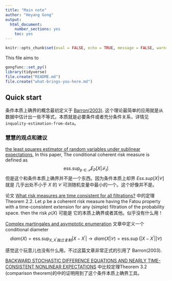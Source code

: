 ```yaml
---
title: "Main note"
author: "Heyang Gong"
output: 
  html_document: 
    number_sections: yes
    toc: yes
---
```


```r
knitr::opts_chunk$set(eval = FALSE, echo = TRUE, message = FALSE, warning = FALSE)
```

This file aims to 

```r
gongfunc::set_py()
library(tidyverse)
file.create("README.md")
file.create("what-brings-you-here.md")
```



## Quick start

条件本质上确界的概念最初定义于 [Barron(2003)](https://link.springer.com/article/10.1007%2Fs00245-003-0776-4). 这个理论最简单的应用就是从 数据中估计出一些不等式，本质就是必要条件或者充分条件关系，详情见 `inquality-estimation-from-data`。

### 慧慧的观点和建议

[the least squares estimator of random variables under sublinear expectations](https://www.sciencedirect.com/science/article/pii/S0022247X17301701), In this paper, The conditional coherent risk measure is defined as 
$$\mathop{ess.sup}_{p \in \mathcal{P}} E_P[X|\mathcal{F}_t]$$
但是这个和条件本质上确界并不是一个东西。因为条件本质上却界 $Ess.sup[X|\mathcal{C}]$ 就是 几乎出处不小于 $X$ 的 $\mathcal{C}$ 可测随机变量中最小的一个。这个好像并不是。

论文 [What risk measures are time consistent for all
filtrations?](1007.0610.pdf) 中的定理Theorem 2.2. Let ρ be a coherent risk measure having the Fatou property with
a time-consistent extension for any (simple) filtration of the probability space. then the risk $\rho(X)$ 可能是 它的本质上确界或者其他。似乎没有什么用！

[Complex martingales and asymptotic enumeration](1064.08305.pdf) 文章中定义一个 conditional diameter
$$diam(X) = \mathop{ess.sup}_{X,X^{'}独立复制}|X-X^{'}| \rightarrow diam(X|\mathcal{C}) = \mathop{ess.sup}(|X-X^{'}||\mathcal{C}) $$

感觉这个玩意儿也没有什么用。不过这篇文章非常正式的引用了 Barron(2003). 

[BACKWARD STOCHASTIC DIFFERENCE EQUATIONS AND NEARLY TIME-CONSISTENT NONLINEAR EXPECTATIONS](090763688.pdf) 中比较定理Theorem 3.2 (comparison theorem)的中的证明用到了这个条件本质上确界工具。


